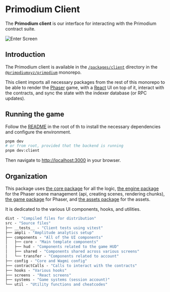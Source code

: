 # Primodium Client

The **Primodium client** is our interface for interacting with the Primodium
contract suite.

![Enter Screen](../public/client.png)

## Introduction

The Primodium client is available in the
[`/packages/client`](https://github.com/primodiumxyz/primodium/tree/main/packages/client)
directory in the
[`@primodiumxyz/primodium`](https://github.com/primodiumxyz/primodium/)
monorepo.

This client imports all necessary packages from the rest of this monorepo to be
able to render the [Phaser](https://phaser.io/) game, with a
[React](https://react.dev/) UI on top of it, interact with the contracts, and
sync the state with the indexer database (or RPC updates).

## Running the game

Follow the [README](./overview-source/) in the root of th to install the
necessary dependencies and configure the environment.

```bash
pnpm dev
# or from root, provided that the backend is running
pnpm dev:client
```

Then navigate to [http://localhost:3000](http://localhost:3000) in your browser.

## Organization

This package uses
[the core package](https://github.com/primodiumxyz/primodium/tree/main/packages/core)
for all the logic,
[the engine package](https://github.com/primodiumxyz/primodium/tree/main/packages/engine)
for the Phaser scene management (api, creating scenes, rendering chunks),
[the game package](https://github.com/primodiumxyz/primodium/tree/main/packages/game)
for Phaser, and
[the assets package](https://github.com/primodiumxyz/primodium/tree/main/packages/assets)
for the assets.

It is dedicated to the various UI components, hooks, and utilities.

```ml
dist - "Compiled files for distribution"
src - "Source files"
├── __tests__ - "Client tests using vitest"
├── ampli - "Amplitude analytics setup"
├── components - "All of the UI components"
│   ├── core - "Main template components"
│   ├── hud - "Components related to the game HUD"
│   ├── shared - "Components shared across various screens"
│   └── transfer - "Components related to account"
├── config - "Core and Wagmi config"
├── contractCalls - "Calls to interact with the contracts"
├── hooks - "Various hooks"
├── screens - "React screens"
├── systems - "Game systems (session account)"
└── util - "Utility functions and cheatcodes"
```
